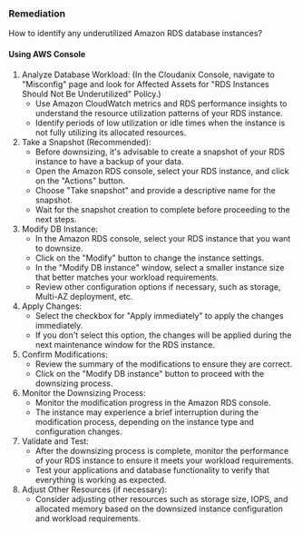 ### Remediation

How to identify any underutilized Amazon RDS database instances?

#### Using AWS Console

1. Analyze Database Workload:
     (In the Cloudanix Console, navigate to "Misconfig" page and look for Affected Assets for "RDS Instances Should Not Be Underutilized" Policy.)
   - Use Amazon CloudWatch metrics and RDS performance insights to understand the resource utilization patterns of your RDS instance.
   - Identify periods of low utilization or idle times when the instance is not fully utilizing its allocated resources.
2. Take a Snapshot (Recommended):
   - Before downsizing, it's advisable to create a snapshot of your RDS instance to have a backup of your data.
   - Open the Amazon RDS console, select your RDS instance, and click on the "Actions" button.
   - Choose "Take snapshot" and provide a descriptive name for the snapshot.
   - Wait for the snapshot creation to complete before proceeding to the next steps.
3. Modify DB Instance:
   - In the Amazon RDS console, select your RDS instance that you want to downsize.
   - Click on the "Modify" button to change the instance settings.
   - In the "Modify DB instance" window, select a smaller instance size that better matches your workload requirements.
   - Review other configuration options if necessary, such as storage, Multi-AZ deployment, etc.
4. Apply Changes:
   - Select the checkbox for "Apply immediately" to apply the changes immediately.
   - If you don't select this option, the changes will be applied during the next maintenance window for the RDS instance.
5. Confirm Modifications:
   - Review the summary of the modifications to ensure they are correct.
   - Click on the "Modify DB instance" button to proceed with the downsizing process.
6. Monitor the Downsizing Process:
   - Monitor the modification progress in the Amazon RDS console.
   - The instance may experience a brief interruption during the modification process, depending on the instance type and configuration changes.
7. Validate and Test:
   - After the downsizing process is complete, monitor the performance of your RDS instance to ensure it meets your workload requirements.
   - Test your applications and database functionality to verify that everything is working as expected.
8. Adjust Other Resources (if necessary):
   - Consider adjusting other resources such as storage size, IOPS, and allocated memory based on the downsized instance configuration and workload requirements.
